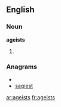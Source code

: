 ==English==

===Noun===
'''ageists'''

# {{plural of|[[ageist]]}}

===Anagrams===
* {{alphagram|aegisst}}
* [[sagiest#English|sagiest]]

[[ar:ageists]]
[[fr:ageists]]